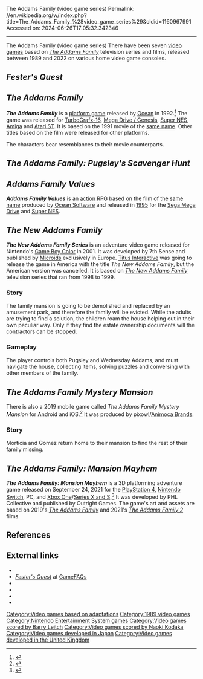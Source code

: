 The Addams Family (video game series)
Permalink: //en.wikipedia.org/w/index.php?title=The_Addams_Family_%28video_game_series%29&oldid=1160967991
Accessed on: 2024-06-26T17:05:32.342346



------
The Addams Family (video game series)
{{short description|Video game series}}
{{More citations needed|date=July 2021}}
There have been seven [[video game]]s based on ''[[The Addams Family]]'' television series and films, released between 1989 and 2022 on various home video game consoles.

==''Fester's Quest''==
{{See also|Fester's Quest}}

==''The Addams Family''==
{{main|The Addams Family (video game)}}
{{Infobox video game
| title = The Addams Family
|image = 
|caption=S
|developer = [[Ocean Software]], [[ICOM Simulations]] (TurboGrafx-CD)<ref>{{Cite web|title=The Addams Family for TurboGrafx CD (1991)|url=https://www.mobygames.com/game/addams-family____|access-date=2022-01-06|website=MobyGames}}</ref>
|publisher = [[Ocean Software]], [[NEC]] (TurboGrafx-CD)
|designer = 
|released = 1992
|genre = [[Platform game|Platform]]
|modes = [[Single-player]]
|platforms = [[Nintendo Entertainment System|NES]], [[Master System]], [[Game Gear]], [[Sega Genesis|Mega Drive/Genesis]], [[Super NES]], [[Game Boy]], [[Atari ST]], [[Commodore 64]], [[Amiga]], [[TurboGrafx-CD]], [[ZX Spectrum]], [[Amstrad CPC]]
}}

'''''The Addams Family''''' is a [[platform game]] released by [[Ocean Software|Ocean]] in 1992.<ref name="addamsfamilyrelease">{{cite web|url=http://www.mobygames.com/game/addams-family/release-info|title=Release Information for The Addams Family|work=[[MobyGames]]|accessdate=2009-08-30}}</ref> The game was released for [[TurboGrafx-16]], [[Sega Genesis|Mega Drive / Genesis]], [[Super NES]], [[Amiga]] and [[Atari ST]]. It is based on the 1991 movie of the [[The Addams Family (1991 film)|same name]].  Other titles based on the film were released for other platforms.

The characters bear resemblances to their movie counterparts.

==''The Addams Family: Pugsley's Scavenger Hunt''==
{{main|The Addams Family: Pugsley's Scavenger Hunt}}

==''Addams Family Values''==
{{Main|Addams Family Values (video game)}}
'''''Addams Family Values''''' is an [[action RPG]] based on the film of the [[Addams Family Values|same name]] produced by [[Ocean Software]] and released in [[1995 in video gaming|1995]] for the [[Sega Mega Drive]] and [[Super Nintendo Entertainment System|Super NES]].

==''The New Addams Family''==
{{Infobox video game
|title = The New Addams Family
|image = 
|developer = 7th Sense
|publisher = [[Microids]]
|designer = 
|engine = 
|released = {{vgrelease|NA|17 December 2001|EU|8 February 2002}}
|genre = [[Adventure game|Adventure]]
|modes = [[Single-player]]
|platforms = [[Game Boy Color]]
}}
'''''The New Addams Family Series''''' is an adventure video game released for Nintendo's [[Game Boy Color]] in 2001. It was developed by 7th Sense and published by [[Microids]] exclusively in Europe. [[Titus Interactive]] was going to release the game in America with the title ''The New Addams Family'', but the American version was cancelled. It is based on ''[[The New Addams Family]]'' television series that ran from 1998 to 1999.

===Story===
The family mansion is going to be demolished and replaced by an amusement park, and therefore the family will be evicted. While the adults are trying to find a solution, the children roam the house helping out in their own peculiar way. Only if they find the estate ownership documents will the contractors can be stopped.

===Gameplay===
The player controls both Pugsley and Wednesday Addams, and must navigate the house, collecting items, solving puzzles and conversing with other members of the family.

==''The Addams Family Mystery Mansion''==
There is also a 2019 mobile game called ''The Addams Family Mystery Mansion'' for Android and iOS.<ref>{{cite web |url=https://www.addamsfamily.game/ |title=Home |website=addamsfamily.game}}</ref> It was produced by pixowl/[[Animoca|Animoca Brands]].

=== Story ===
Morticia and Gomez return home to their mansion to find the rest of their family missing.

== ''The Addams Family: Mansion Mayhem'' ==
'''''The Addams Family: Mansion Mayhem''''' is a 3D platforming adventure game released on September 24, 2021 for the [[PlayStation 4]], [[Nintendo Switch]], PC, and [[Xbox One]]/[[Xbox Series X and Series S|Series X and S]].<ref>{{Cite web |title=Addams Family: Mansion Mayhem Outright Games - |url=https://outrightgames.com/us/games/the-addams-family-mansion-mayhem/ |access-date=2022-09-21 |website=Outright Games |language=en-US}}</ref> It was developed by PHL Collective and published by Outright Games. The game's art and assets are based on 2019's ''[[The Addams Family (2019 film)|The Addams Family]]'' and 2021's ''[[The Addams Family 2]]'' films.

==References==
{{Reflist}}

==External links==
* {{moby game|id=/festers-quest|name=''Fester's Quest''}}
* [http://www.gamefaqs.com/console/nes/data/563413.html ''Fester's Quest''] at [[GameFAQs]]
* {{moby game|id=/addams-family|name=''The Addams Family''}}
* {{moby game|id=/addams-family-pugsleys-scavenger-hunt|name=''The Addams Family: Pugsley's Scavenger Hunt''}}
* {{moby game|id=/addams-family-values|name=''Addams Family Values''}}
* {{moby game|id=/new-addams-family-series|name=''The New Addams Family Series''}}
{{The Addams Family}}

{{DEFAULTSORT:Addams Family (video game series)}}
[[Category:The Addams Family video games| ]]
[[Category:Video games based on adaptations]]
[[Category:1989 video games]]
[[Category:Nintendo Entertainment System games]]
[[Category:Video games scored by Barry Leitch]]
[[Category:Video games scored by Naoki Kodaka]]
[[Category:Video games developed in Japan]]
[[Category:Video games developed in the United Kingdom]]